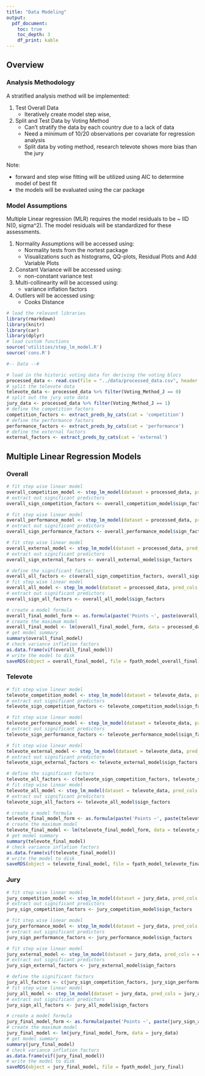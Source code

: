 ```yaml
---
title: "Data Modeling"
output: 
  pdf_document:
    toc: true
    toc_depth: 3
    df_print: kable
---
```


## Overview

### Analysis Methodology

A stratified analysis method will be implemented:

1. Test Overall Data
    * Iteratively create model step wise, 
2. Split and Test Data by Voting Method
    * Can't stratify the data by each country due to a lack of data
    * Need a minimum of 10/20 observations per covariate for regression analysis
    * Split data by voting method, research televote shows more bias than the jury

Note:

* forward and step wise fitting will be utilized using AIC to determine model of best fit
* the models will be evaluated using the car package

### Model Assumptions

Multiple Linear regression (MLR) requires the model residuals to be ~ IID N(0, sigma^2). The model residuals will be standardized for these assessments.

1. Normality Assumptions will be accessed using:
    * Normality tests from the nortest package
    * Visualizations such as histograms, QQ-plots, Residual Plots and Add Variable Plots
2. Constant Variance will be accessed using:
    * non-constant variance test
3. Multi-collinearity will be accessed using:
    * variance inflation factors
4. Outliers will be accessed using:
    * Cooks Distance

```r
# load the relevant libraries
library(rmarkdown)
library(knitr)
library(car)
library(dplyr)
# load custom functions
source('utilities/step_lm_model.R')
source('cons.R')
```

```r
#-- Data --#

# load in the historic voting data for deriving the voting blocs
processed_data <- read.csv(file = "../data/processed_data.csv", header = T)
# split the televote data
televote_data <- processed_data %>% filter(Voting_Method_J == 0)
# split out the jury vote data
jury_data <- processed_data %>% filter(Voting_Method_J == 1)
# define the competition factors
competition_factors <- extract_preds_by_cats(cat = 'competition')
# define the performance factors
performance_factors <- extract_preds_by_cats(cat = 'performance')
# define the external factors
external_factors <- extract_preds_by_cats(cat = 'external')
```

\newpage

## Multiple Linear Regression Models

### Overall

```r
# fit step wise linear model
overall_competition_model <- step_lm_model(dataset = processed_data, pred_cols = competition_factors)
# extract out significant predictors
overall_sign_competition_factors <- overall_competition_model$sign_factors
```

```r
# fit step wise linear model
overall_performance_model <- step_lm_model(dataset = processed_data, pred_cols = performance_factors)
# extract out significant predictors
overall_sign_performance_factors <- overall_performance_model$sign_factors
```

```r
# fit step wise linear model
overall_external_model <- step_lm_model(dataset = processed_data, pred_cols = external_factors)
# extract out significant predictors
overall_sign_external_factors <- overall_external_model$sign_factors
```

```r
# define the significant factors
overall_all_factors <- c(overall_sign_competition_factors, overall_sign_performance_factors, overall_sign_external_factors)
# fit step wise linear model
overall_all_model <- step_lm_model(dataset = processed_data, pred_cols = overall_all_factors)
# extract out significant predictors
overall_sign_all_factors <- overall_all_model$sign_factors
```

```r
# create a model formula
overall_final_model_form <- as.formula(paste('Points ~', paste(overall_sign_all_factors, collapse = ' + ')))
# create the maximum model
overall_final_model <- lm(overall_final_model_form, data = processed_data)
# get model summary
summary(overall_final_model)
# check variance inflation factors
as.data.frame(vif(overall_final_model))
# write the model to disk
saveRDS(object = overall_final_model, file = fpath_model_overall_final)
```

\newpage

### Televote

```r
# fit step wise linear model
televote_competition_model <- step_lm_model(dataset = televote_data, pred_cols = competition_factors)
# extract out significant predictors
televote_sign_competition_factors <- televote_competition_model$sign_factors
```

```r
# fit step wise linear model
televote_performance_model <- step_lm_model(dataset = televote_data, pred_cols = performance_factors)
# extract out significant predictors
televote_sign_performance_factors <- televote_performance_model$sign_factors
```

```r
# fit step wise linear model
televote_external_model <- step_lm_model(dataset = televote_data, pred_cols = external_factors)
# extract out significant predictors
televote_sign_external_factors <- televote_external_model$sign_factors
```

```r
# define the significant factors
televote_all_factors <- c(televote_sign_competition_factors, televote_sign_performance_factors, televote_sign_external_factors)
# fit step wise linear model
televote_all_model <- step_lm_model(dataset = televote_data, pred_cols = televote_all_factors)
# extract out significant predictors
televote_sign_all_factors <- televote_all_model$sign_factors
```

```r
# create a model formula
televote_final_model_form <- as.formula(paste('Points ~', paste(televote_sign_all_factors, collapse = ' + ')))
# create the maximum model
televote_final_model <- lm(televote_final_model_form, data = televote_data)
# get model summary
summary(televote_final_model)
# check variance inflation factors
as.data.frame(vif(televote_final_model))
# write the model to disk
saveRDS(object = televote_final_model, file = fpath_model_televote_final)
```

\newpage

### Jury 

```r
# fit step wise linear model
jury_competition_model <- step_lm_model(dataset = jury_data, pred_cols = competition_factors)
# extract out significant predictors
jury_sign_competition_factors <- jury_competition_model$sign_factors
```

```r
# fit step wise linear model
jury_performance_model <- step_lm_model(dataset = jury_data, pred_cols = performance_factors)
# extract out significant predictors
jury_sign_performance_factors <- jury_performance_model$sign_factors
```

```r
# fit step wise linear model
jury_external_model <- step_lm_model(dataset = jury_data, pred_cols = external_factors)
# extract out significant predictors
jury_sign_external_factors <- jury_external_model$sign_factors
```

```r
# define the significant factors
jury_all_factors <- c(jury_sign_competition_factors, jury_sign_performance_factors, jury_sign_external_factors)
# fit step wise linear model
jury_all_model <- step_lm_model(dataset = jury_data, pred_cols = jury_all_factors)
# extract out significant predictors
jury_sign_all_factors <- jury_all_model$sign_factors
```

```r
# create a model formula
jury_final_model_form <- as.formula(paste('Points ~', paste(jury_sign_all_factors, collapse = ' + ')))
# create the maximum model
jury_final_model <- lm(jury_final_model_form, data = jury_data)
# get model summary
summary(jury_final_model)
# check variance inflation factors
as.data.frame(vif(jury_final_model))
# write the model to disk
saveRDS(object = jury_final_model, file = fpath_model_jury_final)
```
